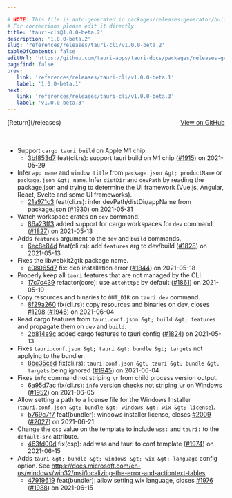 ```yaml
---

# NOTE: This file is auto-generated in packages/releases-generator/build.ts
# For corrections please edit it directly
title: 'tauri-cli@1.0.0-beta.2'
description: '1.0.0-beta.2'
slug: 'references/releases/tauri-cli/v1.0.0-beta.2'
tableOfContents: false
editUrl: 'https://github.com/tauri-apps/tauri-docs/packages/releases-generator/build.ts'
pagefind: false
prev:
   link: 'references/releases/tauri-cli/v1.0.0-beta.1'
   label: '1.0.0-beta.1'
next:
   link: 'references/releases/tauri-cli/v1.0.0-beta.3'
   label: 'v1.0.0-beta.3'
---
```


<div style="margin-bottom:3rem; display: flex; justify-content: space-between; align-items: center"><span>[Return](/releases)</span><span><a href="https://github.com/tauri-apps/tauri/releases/tag/tauri-cli-v1.0.0-beta.2">View on GitHub</a></span></div>

- Support `cargo tauri build` on Apple M1 chip.
  - [3bf853d7](https://www.github.com/tauri-apps/tauri/commit/3bf853d782b491ad4965a1da25d19337eeac161f) feat(cli.rs): support tauri build on M1 chip ([#1915](https://www.github.com/tauri-apps/tauri/pull/1915)) on 2021-05-29
- Infer `app name` and `window title` from `package.json &gt; productName` or `package.json &gt; name`.
  Infer `distDir` and `devPath` by reading the package.json and trying to determine the UI framework (Vue.js, Angular, React, Svelte and some UI frameworks).
  - [21a971c3](https://www.github.com/tauri-apps/tauri/commit/21a971c3b76bf0c26d00b2520b4976fa526738f5) feat(cli.rs): infer devPath/distDir/appName from package.json ([#1930](https://www.github.com/tauri-apps/tauri/pull/1930)) on 2021-05-31
- Watch workspace crates on `dev` command.
  - [86a23ff3](https://www.github.com/tauri-apps/tauri/commit/86a23ff30b4f18effa39c87b7cae6b7e324d131c) added support for cargo workspaces for `dev` command ([#1827](https://www.github.com/tauri-apps/tauri/pull/1827)) on 2021-05-13
- Adds `features` argument to the `dev` and `build` commands.
  - [6ec8e84d](https://www.github.com/tauri-apps/tauri/commit/6ec8e84d9172c090ee1549db56c98c66f12436ff) feat(cli.rs): add `features` arg to dev/build ([#1828](https://www.github.com/tauri-apps/tauri/pull/1828)) on 2021-05-13
- Fixes the libwebkit2gtk package name.
  - [e08065d7](https://www.github.com/tauri-apps/tauri/commit/e08065d7fe8398b41180b3a64854ec8e71174d42) fix: deb installation error ([#1844](https://www.github.com/tauri-apps/tauri/pull/1844)) on 2021-05-18
- Properly keep all `tauri` features that are not managed by the CLI.
  - [17c7c439](https://www.github.com/tauri-apps/tauri/commit/17c7c4396ff2d5e13fc8726c2965b4e810fad6b9) refactor(core): use `attohttpc` by default ([#1861](https://www.github.com/tauri-apps/tauri/pull/1861)) on 2021-05-19
- Copy resources and binaries to `OUT_DIR` on `tauri dev` command.
  - [8f29a260](https://www.github.com/tauri-apps/tauri/commit/8f29a260e67aa111f6aeb262bd846a46d2858ce9) fix(cli.rs): copy resources and binaries on dev, closes [#1298](https://www.github.com/tauri-apps/tauri/pull/1298) ([#1946](https://www.github.com/tauri-apps/tauri/pull/1946)) on 2021-06-04
- Read cargo features from `tauri.conf.json &gt; build &gt; features` and propagate them on `dev` and `build`.
  - [2b814e9c](https://www.github.com/tauri-apps/tauri/commit/2b814e9c937489af0acb56051bd01c0d7fca2413) added cargo features to tauri config ([#1824](https://www.github.com/tauri-apps/tauri/pull/1824)) on 2021-05-13
- Fixes `tauri.conf.json &gt; tauri &gt; bundle &gt; targets` not applying to the bundler.
  - [8be35ced](https://www.github.com/tauri-apps/tauri/commit/8be35ced78658de732360e3b20d7d70108c9b32d) fix(cli.rs): `tauri.conf.json &gt; tauri &gt; bundle &gt; targets` being ignored ([#1945](https://www.github.com/tauri-apps/tauri/pull/1945)) on 2021-06-04
- Fixes `info` command not striping `\r` from child process version output.
  - [6a95d7ac](https://www.github.com/tauri-apps/tauri/commit/6a95d7acc378b40230bab18d00ea32de40a5818c) fix(cli.rs): `info` version checks not striping `\r` on Windows ([#1952](https://www.github.com/tauri-apps/tauri/pull/1952)) on 2021-06-05
- Allow setting a path to a license file for the Windows Installer (`tauri.conf.json &gt; bundle &gt; windows &gt; wix &gt; license`).
  - [b769c7f7](https://www.github.com/tauri-apps/tauri/commit/b769c7f7da4064b6133bf39a82127863d0d35531) feat(bundler): windows installer license, closes [#2009](https://www.github.com/tauri-apps/tauri/pull/2009) ([#2027](https://www.github.com/tauri-apps/tauri/pull/2027)) on 2021-06-21
- Change the `csp` value on the template to include `wss:` and `tauri:` to the `default-src` attribute.
  - [463fd00d](https://www.github.com/tauri-apps/tauri/commit/463fd00d06241c734994fe8e1882788dc30cc993) fix(csp): add wss and tauri to conf template ([#1974](https://www.github.com/tauri-apps/tauri/pull/1974)) on 2021-06-15
- Adds `tauri &gt; bundle &gt; windows &gt; wix &gt; language` config option. See https://docs.microsoft.com/en-us/windows/win32/msi/localizing-the-error-and-actiontext-tables.
  - [47919619](https://www.github.com/tauri-apps/tauri/commit/47919619815900fc3af47ec5873e31afb778b0ad) feat(bundler): allow setting wix language, closes [#1976](https://www.github.com/tauri-apps/tauri/pull/1976) ([#1988](https://www.github.com/tauri-apps/tauri/pull/1988)) on 2021-06-15

